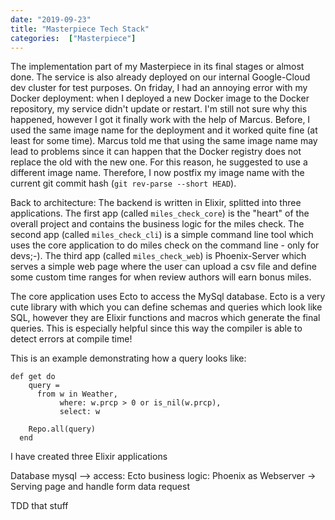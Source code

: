 ---
date: "2019-09-23"
title: "Masterpiece Tech Stack"
categories:  ["Masterpiece"]
---

The implementation part of my Masterpiece in its final stages or almost done.
The service is also already deployed on our internal Google-Cloud dev cluster for test purposes.
On friday, I had an annoying error with my Docker deployment: when I deployed a new Docker image to the Docker repository, my service didn't update or restart.
I'm still not sure why this happened, however I got it finally work with the help of Marcus.
Before, I used the same image name for the deployment and it worked quite fine (at least for some time).
Marcus told me that using the same image name may lead to problems since it can happen that the Docker registry does not replace the old with the new one.
For this reason, he suggested to use a different image name.
Therefore, I now postfix my image name with the current git commit hash (`git rev-parse --short HEAD`).

Back to architecture:
The backend is written in Elixir, splitted into three applications.
The first app (called `miles_check_core`) is the "heart" of the overall project and contains the business logic for the miles check.
The second app (called `miles_check_cli`) is a simple command line tool which uses the core application to do miles check on the command line - only for devs;-).
The third app (called `miles_check_web`) is Phoenix-Server which serves a simple web page where the user can upload a csv file and define some custom time ranges for when review authors will earn bonus miles.

The core application uses Ecto to access the MySql database.
Ecto is a very cute library with which you can define schemas and queries which look like SQL, however they are Elixir functions and macros which generate the final queries.
This is especially helpful since this way the compiler is able to detect errors at compile time!

This is an example demonstrating how a query looks like:
```
def get do
    query =
      from w in Weather,
           where: w.prcp > 0 or is_nil(w.prcp),
           select: w

    Repo.all(query)
  end
```



I have created three Elixir applications

Database mysql --> access: Ecto
business logic: 
Phoenix as Webserver -> Serving page and handle form data request




TDD that stuff




